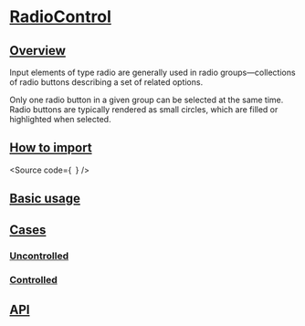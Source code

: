 

<Meta of={Stories} />

# [RadioControl](#radiocontrol)

## [Overview](#overview)

Input elements of type radio are generally used in radio groups—collections
of radio buttons describing a set of related options.

Only one radio button in a given group can be selected at the same time.
Radio buttons are typically rendered as small circles, which are filled or highlighted
when selected.

## [How to import](#how-to-import)

<Source
  code={`
`}
/>

## [Basic usage](#basic-usage)

<Canvas of={Stories.Base} />

## [Cases](#cases)

### [Uncontrolled](#uncontrolled)

<Canvas of={CaseStories.Uncontrolled} />

### [Controlled](#controlled)

<Canvas of={CaseStories.Controlled} />

## [API](#api)

<ArgTypes of={Stories} />
